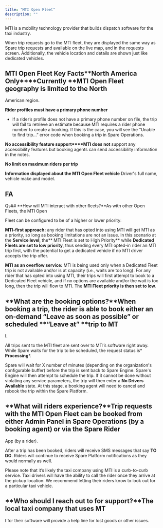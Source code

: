 ```yaml
---
title: "MTI Open Fleet"
description: ""
---
```


MTI is a mobility technology provider that builds dispatch software for the taxi industry. 

When trip requests go to the MTI fleet, they are displayed the same way as Spare trip requests and available on the live map, and in the requests screen. Additionally, the vehicle location and details are shown just like dedicated vehicles.

## MTI Open Fleet Key Facts**North America Only****Currently **MTI Open Fleet geography is limited to the North 

American region.

**Rider profiles must have a primary phone number**

- If a rider’s profile does not have a primary phone number on file, the trip will fail to retrieve an estimate because MTI requires a rider phone number to create a booking. If this is the case, you will see the “Unable to find trip…” error code when booking a trip in Spare Operations.

**No accessibility feature support****MTI does not** support any accessibility features but booking agents can send accessibility information in the notes.

**No limit on maximum riders per trip**

**Information displayed about the MTI Open Fleet vehicle**
Driver's full name, vehicle make and model.

## FA

Qs## **How will MTI interact with other fleets?**As with other Open Fleets, the MTI Open 

Fleet can be configured to be of a higher or lower priority:

**MTI-first approach:** any rider that has opted into using MTI will get MTI as a priority, so long as booking limitations are not an issue. In this scenario at the **Service level**, the** MTI Fleet is set to High Priority** while **Dedicated Fleets are set to low priority**, thus sending every MTI opted-in rider an MTI trip first, with the potential to get a dedicated vehicle if no MTI driver accepts the trip offer.

**MTI as an overflow service:** MTI is being used only when a Dedicated Fleet trip is not available and/or is at capacity (i.e., waits are too long). For any rider that has opted into using MTI, their trips will first attempt to book to a Dedicated Fleet vehicle, and if no options are available and/or the wait is too long, then the trip will flow to MTI. The **MTI Fleet priority is then set to low**.

## **What are the booking options?**When booking a trip, the rider is able to book either an on-demand **“Leave as soon as possible”** or scheduled **“Leave at” **trip to MT

I. 

All trips sent to the MTI fleet are sent over to MTI’s software right away. While Spare waits for the trip to be scheduled, the request status is* **Processing***. 

Spare will wait for X number of minutes (depending on the organization's configurable buffer) before the trip is sent back to Spare Engine. Spare's Engine will then attempt to schedule the trip. If it cannot be done without violating any service parameters, the trip will then enter a **No Drivers Available** state. At this stage, a booking agent will need to cancel and rebook the trip within the Spare Platform.

## **What will riders experience?**Trip requests with the MTI Open Fleet can be booked from either Admin Panel in Spare Operations (by a booking agent) or via the Spare Rider 

App (by a rider).

After a trip has been booked, riders will receive SMS messages that say **TO DO**. Riders will continue to receive Spare Platform notifications as they would normally as well.

Please note that it’s likely the taxi company using MTI is a curb-to-curb service. Taxi drivers will have the ability to call the rider once they arrive at the pickup location. We recommend letting their riders know to look out for a particular taxi vehicle.

## **Who should I reach out to for support?**The local taxi company that uses MT

I for their software will provide a help line for lost goods or other issues.
